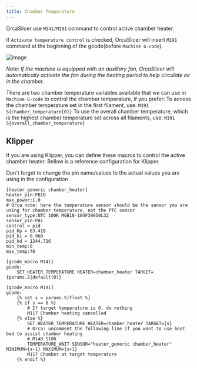 ```yaml
---
title: Chamber Temperature
---
```


OrcaSlicer use `M141/M191` command to control active chamber heater.

If `Activate temperature control` is checked, OrcaSlicer will insert `M191` command at the beginning of the gcode(before `Machine G-code`).

![image](/images/activate_chamber_heater.jpg)

*Note: If the machine is equipped with an auxiliary fan, OrcaSlicer will automatically activate the fan during the heating period to help circulate air in the chamber.*


There are two chamber temperature variables available that we can use in `Machine G-code` to control the chamber temperature, if you prefer:
To access the chamber temperature set in the first filament, use:
`M191 S{chamber_temperature[0]}`
To use the overall chamber temperature, which is the highest chamber temperature set across all filaments, use:
`M191 S{overall_chamber_temperature}`


## Klipper

If you are using Klipper, you can define these macros to control the active chamber heater.
Bellow is a reference configuration for Klipper.

<Callout>
Don't forget to change the pin name/values to the actual values you are using in the configuration
</Callout>

```gcode
[heater_generic chamber_heater]
heater_pin:PB10
max_power:1.0
# Orca note: here the temperature sensor should be the sensor you are using for chamber temperature, not the PTC sensor
sensor_type:NTC 100K MGB18-104F39050L32
sensor_pin:PA1
control = pid
pid_Kp = 63.418
pid_ki = 0.960
pid_kd = 1244.716
min_temp:0
max_temp:70

[gcode_macro M141]
gcode:
    SET_HEATER_TEMPERATURE HEATER=chamber_heater TARGET={params.S|default(0)}

[gcode_macro M191]
gcode:
    {% set s = params.S|float %}
    {% if s == 0 %}
        # If target temperature is 0, do nothing
        M117 Chamber heating cancelled
    {% else %}
        SET_HEATER_TEMPERATURE HEATER=chamber_heater TARGET={s}
        # Orca: uncomment the following line if you want to use heat bed to assist chamber heating
        # M140 S100
        TEMPERATURE_WAIT SENSOR="heater_generic chamber_heater" MINIMUM={s-1} MAXIMUM={s+1}
        M117 Chamber at target temperature
    {% endif %}

```
